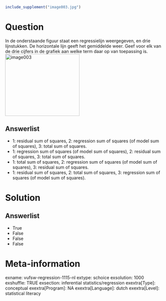 ```r
include_supplement("image003.jpg")
```

Question
========
In de onderstaande figuur staat een regressielijn weergegeven, en drie
lijnstukken. De horizontale lijn geeft het gemiddelde weer. Geef voor
elk van de drie cijfers in de grafiek aan welke term daar op van
toepassing is.  
<img src="image003.jpg" class="fr-fic fr-dii tvcss_2 tvcss_3"
width="239" height="200" alt="image003" />

Answerlist
----------
* 1: residual sum of squares, 2: regression sum of squares (of model sum
  of squares), 3: total sum of squares.
* 1: regression sum of squares (of model sum of squares), 2: residual sum
  of squares, 3: total sum of squares.
* 1: total sum of squares, 2: regression sum of squares (of model sum of
  squares), 3: residual sum of squares.
* 1: residual sum of squares, 2: total sum of squares, 3: regression sum
  of squares (of model sum of squares).

Solution
========










Answerlist
----------
* True
* False
* False
* False

Meta-information
================
exname: vufsw-regression-1115-nl
extype: schoice
exsolution: 1000
exshuffle: TRUE
exsection: inferential statistics/regression
exextra[Type]: conceptual
exextra[Program]: NA
exextra[Language]: dutch
exextra[Level]: statistical literacy

